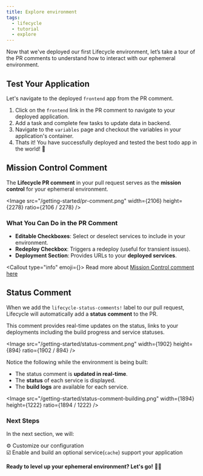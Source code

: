 ```yaml
---
title: Explore environment
tags:
  - lifecycle
  - tutorial
  - explore
---
```



Now that we've deployed our first Lifecycle environment, let’s take a tour of the PR comments to understand how to interact with our ephemeral environment.

## Test Your Application

Let's navigate to the deployed `frontend` app from the PR comment.

1. Click on the `frontend` link in the PR comment to navigate to your deployed application.
2. Add a task and complete few tasks to update data in backend.
3. Navigate to the `variables` page and checkout the variables in your application's container.
4. Thats it! You have successfully deployed and tested the best todo app in the world! 🎉

## Mission Control Comment

The **Lifecycle PR comment** in your pull request serves as the **mission control** for your ephemeral environment.

<Image
  src="/getting-started/pr-comment.png"
  width={2106}
  height={2278}
  ratio={2106 / 2278}
/>

### What You Can Do in the PR Comment

- **Editable Checkboxes**: Select or deselect services to include in your environment.
- **Redeploy Checkbox**: Triggers a redeploy (useful for transient issues).
- **Deployment Section**: Provides URLs to your **deployed services**.

<Callout type="info" emoji={<Info />}>
  Read more about [Mission Control comment
  here](/docs/tips/using-mission-control.mdx)
</Callout>

## Status Comment

When we add the `lifecycle-status-comments!` label to our pull request, Lifecycle will automatically add a **status comment** to the PR.

This comment provides real-time updates on the status, links to your deployments including the build progress and service statuses.

<Image
  src="/getting-started/status-comment.png"
  width={1902}
  height={894}
  ratio={1902 / 894}
/>

Notice the following while the environment is being built:

- The status comment is **updated in real-time**.
- The **status** of each service is displayed.
- The **build logs** are available for each service.

<Image
  src="/getting-started/status-comment-building.png"
  width={1894}
  height={1222}
  ratio={1894 / 1222}
/>

### Next Steps

In the next section, we will:

⚙️ Customize our configuration<br />
☑️ Enable and build an optional service(`cache`) support your application<br />

**Ready to level up your ephemeral environment? Let\'s go!** 🏃‍➡️
